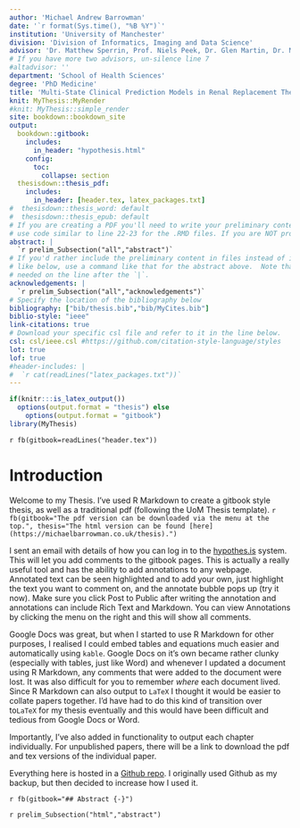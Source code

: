 ```yaml
---
author: 'Michael Andrew Barrowman'
date: '`r format(Sys.time(), "%B %Y")`'
institution: 'University of Manchester'
division: 'Division of Informatics, Imaging and Data Science'
advisor: 'Dr. Matthew Sperrin, Prof. Niels Peek, Dr. Glen Martin, Dr. Mark Lambie'
# If you have more two advisors, un-silence line 7
#altadvisor: ''
department: 'School of Health Sciences'
degree: 'PhD Medicine'
title: 'Multi-State Clinical Prediction Models in Renal Replacement Therapy'
knit: MyThesis::MyRender
#knit: MyThesis::simple_render
site: bookdown::bookdown_site
output: 
  bookdown::gitbook:
    includes:
      in_header: "hypothesis.html"
    config:
      toc:
        collapse: section
  thesisdown::thesis_pdf: 
    includes:
      in_header: [header.tex, latex_packages.txt]
#  thesisdown::thesis_word: default
#  thesisdown::thesis_epub: default
# If you are creating a PDF you'll need to write your preliminary content (e.g., abstract, acknowledgements) here or
# use code similar to line 22-23 for the .RMD files. If you are NOT producing a PDF, you can delete or silence lines 21-32 in this YAML header.
abstract: |
  `r prelim_Subsection("all","abstract")`
# If you'd rather include the preliminary content in files instead of inline
# like below, use a command like that for the abstract above.  Note that a tab is 
# needed on the line after the `|`.
acknowledgements: |
  `r prelim_Subsection("all","acknowledgements")`
# Specify the location of the bibliography below 
bibliography: ["bib/thesis.bib","bib/MyCites.bib"]
biblio-style: "ieee"
link-citations: true
# Download your specific csl file and refer to it in the line below.
csl: csl/ieee.csl #https://github.com/citation-style-language/styles
lot: true
lof: true
#header-includes: |
#  `r cat(readLines("latex_packages.txt"))`
---
```



```r
if(knitr:::is_latex_output())
  options(output.format = "thesis") else 
    options(output.format = "gitbook")
library(MyThesis)

```

  
<script type="text/x-mathjax-config">
MathJax.Hub.Config({
  TeX: { equationNumbers: { autoNumber: "AMS" } }
});
</script>

`r fb(gitbook=readLines("header.tex"))`

# Introduction {-}

<!--
To Do List:
Write up current draft of other papers
Add Timeline

-->

Welcome to my Thesis. I've used R Markdown to create a gitbook style thesis, as well as a traditional pdf (following the UoM Thesis template). `r fb(gitbook="The pdf version can be downloaded via the menu at the top.", thesis="The html version can be found [here](https://michaelbarrowman.co.uk/thesis).")`
  
I sent an email with details of how you can log in to the [hypothes.is](https://hypothes.is/) system. This will let you add comments to the gitbook pages. This is actually a really useful tool and has the ability to add annotations to any webpage. Annotated text can be seen highlighted and to add your own, just highlight the text you want to comment on, and the annotate bubble pops up (try it now). Make sure you click Post to Public after writing the annotation and annotations can include Rich Text and Markdown. You can view Annotations by clicking the menu on the right and this will show all comments.

Google Docs was great, but when I started to use R Markdown for other purposes, I realised I could embed tables and equations much easier and automatically using `kable`. Google Docs on it's own became rather clunky (especially with tables, just like Word) and whenever I updated a document using R Markdown, any comments that were added to the document were lost. It was also difficult for you to remember *where* each document lived. Since R Markdown can also output to `LaTeX` I thought it would be easier to collate papers together. I'd have had to do this kind of transition over to`LaTeX` for my thesis eventually and this would have been difficult and tedious from Google Docs or Word.
  

Importantly, I've also added in functionality to output each chapter individually. For unpublished papers, there will be a link to download the pdf and tex versions of the individual paper.



Everything here is hosted in a [Github repo](https://https://github.com/MyKo101/Thesis). I originally used Github as my backup, but then decided to increase how I used it.

`r fb(gitbook="## Abstract {-}")`

`r prelim_Subsection("html","abstract")`

